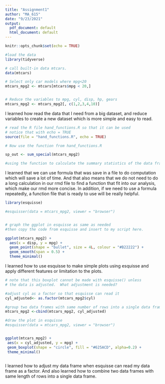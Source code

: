 ```yaml
---
title: "Assignment1"
author: "MA_615"
date: "9/23/2021"
output:
  pdf_document: default
  html_document: default
---
```


```r
knitr::opts_chunk$set(echo = TRUE)
```


```r
#load the data
library(tidyverse)

# call built-in data mtcars.
data(mtcars)

# Select only car models where mpg<20
mtcars_mpg2 <- mtcars[mtcars$mpg < 20,]


# Reduce the variables to mpg, cyl, disp, hp, gears
mtcars_mpg2 <- mtcars_mpg2[, c(1,2,3,4,10)]

```
I learned how read the data that I need from a big dataset, and reduce variables to create a new dataset which is more simple and easy to read.

```r
# read the R file hand_functions.R so that it can be used
# notice that with echo = TRUE 
source(file = "hand_functions.R", echo = TRUE)

# Now use the function from hand_functions.R

sp_out <- sum_special(mtcars_mpg2)

#using the function to calculate the summary statistics of the data frame
```
I learned that we can use formula that was save in a file to do computation which will save a lot of time. And that also means that we do not need to do a long calculation in our rmd file to find a function that fit into our analysis, which make our rmd more concise. In addition, if we need to use a formula repeatedly, a function file that is ready to use will be really helpful.
```r

library(esquisse)

#esquisser(data = mtcars_mpg2, viewer = "browser")


# graph the ggplot in esquisse as same as needed
#then copy the code from esquisse and insert to my script here.

ggplot(mtcars_mpg2) +
  aes(x = disp, y = mpg) +
  geom_point(shape = "bullet", size = 4L, colour = "#B22222") +
  geom_smooth(span = 0.5) +
  theme_minimal()
```

I learned how to use esquisse to make simple plots using esquisse and apply different features or limitation to the plots.

```r
# note that this boxplot cannot be made with esquisse() unless
# the data is adjusted.  What adjustment is needed?

#adjust cyl as a factor so that esquisse can read it 
cyl_adjusted<- as.factor(mtcars_mpg2$cyl)

#group two data frames with same number of rows into a single data frame
mtcars_mpg2 <-cbind(mtcars_mpg2, cyl_adjusted)

#draw the plot in esquisse
#esquisser(data = mtcars_mpg2, viewer = "browser")


ggplot(mtcars_mpg2) +
 aes(x = cyl_adjusted, y = mpg) +
 geom_boxplot(shape = "circle", fill = "#625ACD", alpha=0.2) +
 theme_minimal()



```

I learned how to adjust my data frame when esquisse can read my data frame as a factor. And also learned how to combine two data frames with same length of rows into a single data frame.

